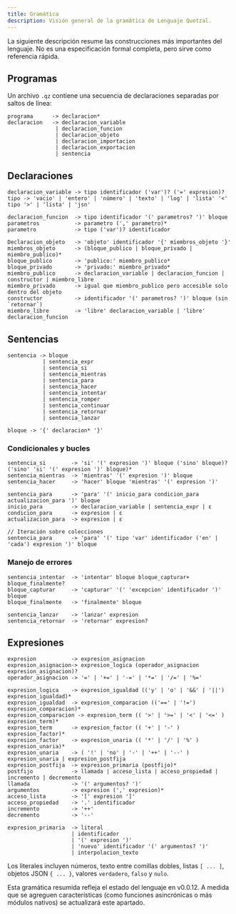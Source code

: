```yaml
---
title: Gramática
description: Visión general de la gramática de Lenguaje Quetzal.
---
```


La siguiente descripción resume las construcciones más importantes del lenguaje. No es una especificación formal completa, pero sirve como referencia rápida.

## Programas

Un archivo `.qz` contiene una secuencia de declaraciones separadas por saltos de línea:

```
programa      -> declaracion*
declaracion   -> declaracion_variable
               | declaracion_funcion
               | declaracion_objeto
               | declaracion_importacion
               | declaracion_exportacion
               | sentencia
```

## Declaraciones

```
declaracion_variable -> tipo identificador ('var')? ('=' expresion)?
tipo -> 'vacio' | 'entero' | 'número' | 'texto' | 'log' | 'lista' '<' tipo '>' | 'lista' | 'jsn'

declaracion_funcion  -> tipo identificador '(' parametros? ')' bloque
parametros           -> parametro (',' parametro)*
parametro            -> tipo ('var')? identificador

Declaracion_objeto   -> 'objeto' identificador '{' miembros_objeto '}'
miembros_objeto      -> (bloque_publico | bloque_privado | miembro_publico)*
bloque_publico       -> 'publico:' miembro_publico*
bloque_privado       -> 'privado:' miembro_privado*
miembro_publico      -> declaracion_variable | declaracion_funcion | constructor | miembro_libre
miembro_privado      -> igual que miembro_publico pero accesible solo dentro del objeto
constructor          -> identificador '(' parametros? ')' bloque (sin `retornar`)
miembro_libre        -> 'libre' declaracion_variable | 'libre' declaracion_funcion
```

## Sentencias

```
sentencia -> bloque
           | sentencia_expr
           | sentencia_si
           | sentencia_mientras
           | sentencia_para
           | sentencia_hacer
           | sentencia_intentar
           | sentencia_romper
           | sentencia_continuar
           | sentencia_retornar
           | sentencia_lanzar

bloque -> '{' declaracion* '}'
```

### Condicionales y bucles

```
sentencia_si        -> 'si' '(' expresion ')' bloque ('sino' bloque)? ('sino' 'si' '(' expresion ')' bloque)*
sentencia_mientras  -> 'mientras' '(' expresion ')' bloque
sentencia_hacer     -> 'hacer' bloque 'mientras' '(' expresion ')'

sentencia_para      -> 'para' '(' inicio_para condicion_para actualizacion_para ')' bloque
inicio_para         -> declaracion_variable | sentencia_expr | ε
condicion_para      -> expresion | ε
actualizacion_para  -> expresion | ε

// Iteración sobre colecciones
sentencia_para      -> 'para' '(' tipo 'var' identificador ('en' | 'cada') expresion ')' bloque
```

### Manejo de errores

```
sentencia_intentar  -> 'intentar' bloque bloque_capturar+ bloque_finalmente?
bloque_capturar     -> 'capturar' '(' 'excepcion' identificador ')' bloque
bloque_finalmente   -> 'finalmente' bloque

sentencia_lanzar    -> 'lanzar' expresion
sentencia_retornar  -> 'retornar' expresion?
```

## Expresiones

```
expresion           -> expresion_asignacion
expresion_asignacion-> expresion_logica (operador_asignacion expresion_asignacion)?
operador_asignacion -> '=' | '+=' | '-=' | '*=' | '/=' | '%='

expresion_logica    -> expresion_igualdad (('y' | 'o' | '&&' | '||') expresion_igualdad)*
expresion_igualdad  -> expresion_comparacion (('==' | '!=') expresion_comparacion)*
expresion_comparacion -> expresion_term (( '>' | '>=' | '<' | '<=' ) expresion_term)*
expresion_term      -> expresion_factor (( '+' | '-' ) expresion_factor)*
expresion_factor    -> expresion_unaria (( '*' | '/' | '%' ) expresion_unaria)*
expresion_unaria    -> ( '!' | 'no' | '-' | '++' | '--' ) expresion_unaria | expresion_postfija
expresion_postfija  -> expresion_primaria (postfijo)*
postfijo            -> llamada | acceso_lista | acceso_propiedad | incremento | decremento
llamada             -> '(' argumentos? ')'
argumentos          -> expresion (',' expresion)*
acceso_lista        -> '[' expresion ']'
acceso_propiedad    -> '.' identificador
incremento          -> '++'
decremento          -> '--'

expresion_primaria  -> literal
                    | identificador
                    | '(' expresion ')'
                    | 'nuevo' identificador '(' argumentos? ')'
                    | interpolacion_texto
```

Los literales incluyen números, texto entre comillas dobles, listas `[ ... ]`, objetos JSON `{ ... }`, valores `verdadero`, `falso` y `nulo`.

Esta gramática resumida refleja el estado del lenguaje en v0.0.12. A medida que se agreguen características (como funciones asincrónicas o más módulos nativos) se actualizará este apartado.
